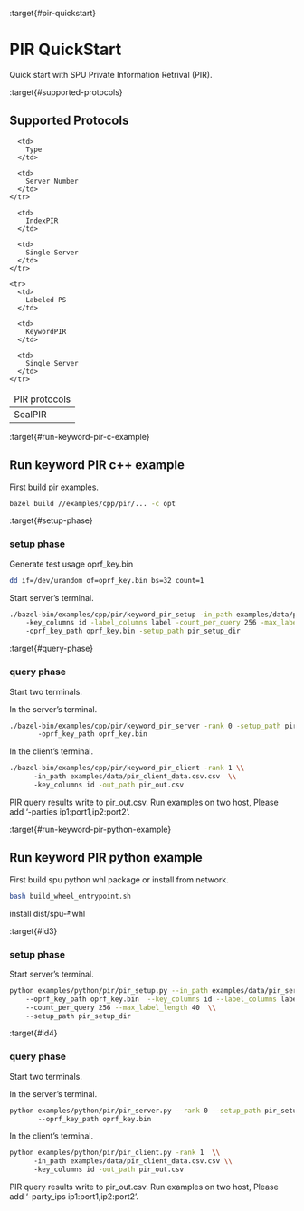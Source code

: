 :target{#pir-quickstart}

# PIR QuickStart

Quick start with SPU Private Information Retrival (PIR).

:target{#supported-protocols}

## Supported Protocols

<table>
  <thead>
    <tr>
      <td>
        PIR protocols
      </td>

      <td>
        Type
      </td>

      <td>
        Server Number
      </td>
    </tr>
  </thead>

  <tbody>
    <tr>
      <td>
        SealPIR
      </td>

      <td>
        IndexPIR
      </td>

      <td>
        Single Server
      </td>
    </tr>

    <tr>
      <td>
        Labeled PS
      </td>

      <td>
        KeywordPIR
      </td>

      <td>
        Single Server
      </td>
    </tr>
  </tbody>
</table>

:target{#run-keyword-pir-c-example}

## Run keyword PIR c++ example

First build pir examples.

```bash
bazel build //examples/cpp/pir/... -c opt
```

:target{#setup-phase}

### setup phase

Generate test usage oprf\_key.bin

```bash
dd if=/dev/urandom of=oprf_key.bin bs=32 count=1
```

Start server’s terminal.

```bash
./bazel-bin/examples/cpp/pir/keyword_pir_setup -in_path examples/data/pir_server_data.csv \\
    -key_columns id -label_columns label -count_per_query 256 -max_label_length 40  \\
    -oprf_key_path oprf_key.bin -setup_path pir_setup_dir
```

:target{#query-phase}

### query phase

Start two terminals.

In the server’s terminal.

```bash
./bazel-bin/examples/cpp/pir/keyword_pir_server -rank 0 -setup_path pir_setup_dir  \\
       -oprf_key_path oprf_key.bin
```

In the client’s terminal.

```bash
./bazel-bin/examples/cpp/pir/keyword_pir_client -rank 1 \\
      -in_path examples/data/pir_client_data.csv.csv  \\
      -key_columns id -out_path pir_out.csv
```

PIR query results write to pir\_out.csv.
Run examples on two host, Please add ‘-parties ip1\:port1,ip2\:port2’.

:target{#run-keyword-pir-python-example}

## Run keyword PIR python example

First build spu python whl package or install from network.

```bash
bash build_wheel_entrypoint.sh
```

install dist/spu-<del id="id2">\*</del>.whl

:target{#id3}

### setup phase

Start server’s terminal.

```bash
python examples/python/pir/pir_setup.py --in_path examples/data/pir_server_data.csv \\
    --oprf_key_path oprf_key.bin  --key_columns id --label_columns label \\
    --count_per_query 256 --max_label_length 40  \\
    --setup_path pir_setup_dir
```

:target{#id4}

### query phase

Start two terminals.

In the server’s terminal.

```bash
python examples/python/pir/pir_server.py --rank 0 --setup_path pir_setup_dir  \\
       --oprf_key_path oprf_key.bin
```

In the client’s terminal.

```bash
python examples/python/pir/pir_client.py -rank 1  \\
      -in_path examples/data/pir_client_data.csv.csv \\
      -key_columns id -out_path pir_out.csv
```

PIR query results write to pir\_out.csv.
Run examples on two host, Please add ‘–party\_ips ip1\:port1,ip2\:port2’.
